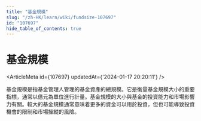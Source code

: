 ```yaml
---
title: "基金規模"
slug: "/zh-HK/learn/wiki/fundsize-107697"
id: "107697"
hide_table_of_contents: true
---
```



<Breadcrumbs current="基金規模" />

# 基金規模

<ArticleMeta id={107697} updatedAt={'2024-01-17 20:20:11'} />
<div className='border-solid border-b border-t-0 my-4 border-[var(--ifm-color-gray-300)]' />

基金規模是指基金管理人管理的基金資產的總規模。它是衡量基金規模大小的重要指標，通常以億元為單位進行計量。基金規模的大小與基金的投資能力和市場影響力有關。較大的基金規模通常意味着更多的資金可以用於投資，但也可能導致投資機會的限制和市場操縱的風險。
